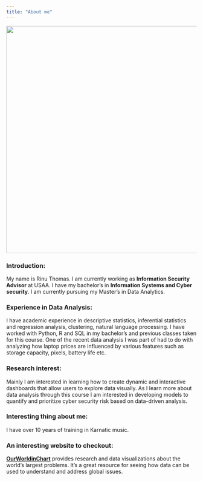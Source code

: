 ```yaml
---
title: "About me"
---
```


![](https://raw.githubusercontent.com/rinu77/rinuthomas_P2_portfolio/main/my%20photo.jpeg){width="600"}

### **Introduction:**

My name is Rinu Thomas. I am currently working as **Information Security Advisor** at USAA. I have my bachelor's in **Information Systems and Cyber security**. I am currently pursuing my Master's in Data Analytics.

### Experience in Data Analysis:

I have academic experience in descriptive statistics, inferential statistics and regression analysis, clustering, natural language processing. I have worked with Python, R and SQL in my bachelor's and previous classes taken for this course. One of the recent data analysis I was part of had to do with analyzing how laptop prices are influenced by various features such as storage capacity, pixels, battery life etc.

### Research interest:

Mainly I am interested in learning how to create dynamic and interactive dashboards that allow users to explore data visually. As I learn more about data analysis through this course I am interested in developing models to quantify and prioritize cyber security risk based on data-driven analysis.

### Interesting thing about me:

I have over 10 years of training in Karnatic music.

### An interesting website to checkout:

[**OurWorldinChart**](https://ourworldindata.org/artificial-intelligence#all-charts) provides research and data visualizations about the world's largest problems. It's a great resource for seeing how data can be used to understand and address global issues.
